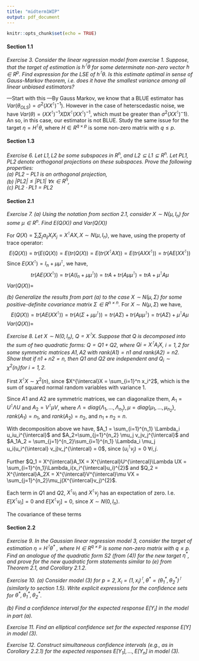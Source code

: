 ```yaml
---
title: "midterm1WIP"
output: pdf_document
---
```


```r
knitr::opts_chunk$set(echo = TRUE)
```
#### Section 1.1

*Exercise 3. Consider the linear regression model from exercise 1. Suppose, that the target of
estimation is $h^{\intercal}\theta$ for some determinate non-zero vector $h\in R^p$. Find expression for the LSE of $h^{\intercal}\theta$. Is this estimate optimal in sense of Gauss-Markov theorem, i.e. does it have the smallest
variance among all linear unbiased estimators?*

---Start with this ---By Gauss Markov, we know that a BLUE estimator has $Var(\theta_{OLS}) = \sigma^2(XX^{\intercal})^{-1})$. However in the case of heterscedastic noise, we have $Var(\theta) = (XX^{\intercal})^{-1}X D X^{\intercal}(XX^{\intercal})^{-1}$, which must be greater than $\sigma^2 (XX^{\intercal})^-1)$. An so, in this case, our estimator is not BLUE. Study the same issue for the target $\eta = H^{\intercal}\theta$, where 
$H \in R^{q \times p}$ is some non-zero matrix with $q \leq p$.

#### Section 1.3

*Exercise 6. Let $L1, L2$ be some subspaces in $R^n$, and $L2 \subseteq L1 \subseteq R^n$. Let $PL1, PL2$ denote orthogonal projections on these subspaces. Prove the following properties:*  
*(a) $PL2 - PL1$ is an orthogonal projection,*  
*(b) $|PL2| \leq |PL1|\  \forall x \in R^n$,*  
*(c) $PL2 \cdot PL1 = PL2$*  

#### Section 2.1
*Exercise 7.*
*(a) Using the notation from section 2.1, consider $X \sim N(\mu,I_n)$ for some $\mu \in R^n$. Find $E(Q(X))$ and $Var(Q(X))$*
 
For $Q(X) = \sum_i\sum_j a_{ij}X_iX_j=X^{\intercal}AX, X\sim N(\mu,I_n)$, we have, using the property of trace operator:
$$E(Q(X)) = tr(E(Q(X)) = E(tr(Q(X)) = E(tr(X^{\intercal}AX)) = E(tr(AXX^{\intercal})) = tr(AE(XX^{\intercal}))$$
Since $E(XX^\intercal) = I_n + \mu\mu^{\intercal}$, we have,
$$tr(AE(XX^{\intercal})) = tr(A(I_n + \mu\mu^{\intercal})) = trA + tr(A\mu\mu^{\intercal}) = trA + \mu^{\intercal}A\mu$$
$Var(Q(X)) =$
 
*(b) Generalize the results from part (a) to the case $X \sim N(\mu,\Sigma)$ for some positive-definite covariance matrix $\Sigma \in R^{n \times n}$.*
For $X\sim N(\mu,\Sigma)$ we have,
$$E(Q(X)) = tr(AE(XX^{\intercal})) = tr(A(\Sigma + \mu\mu^{\intercal})) = tr(A\Sigma) + tr(A\mu\mu^{\intercal}) = tr(A\Sigma) + \mu^{\intercal}A\mu$$
$Var(Q(X)) =$
 
*Exercise 8. Let $X \sim N(0,I_n)$, $Q = X^{\intercal} X$. Suppose that $Q$ is decomposed into the sum of
two quadratic forms: $Q = Q1 + Q2$, where $Qi = X^{\intercal}A_iX$, $i = 1, 2$ for some symmetric matrices $A1,A2$ with $rank(A1) = n1$ and $rank(A2) = n2$. Show that if $n1 + n2 = n$, then $Q1$ and $Q2$ are independent and $Q_i \sim \chi^2(n_i) for\  i = 1,2$.*
 
First $X^{\intercal}X \sim \chi^2(n)$, since $X^{\intercal}X = \sum_{i=1}^n x_i^2$, which is the sum of squared normal random variables with variance $1$.
 
Since $A1$ and $A2$ are symmetric matrices, we can diagonalize them, $A_1 = U^{\intercal}\Lambda U$ and $A_2 = V^{\intercal}\mu V$, where $\Lambda = diag\{\Lambda_1,...,\Lambda_{n_1}\}, \mu = diag\{\mu_1,...,\mu_{n_2}\}$, $rank(A_1) = n_1$, and $rank(A_2) = n_2$, and $n_1 + n_2 = n$.
 
With decomposition above we have, $A_1 = \sum_{i=1}^{n_1} \Lambda_i u_iu_i^{\intercal}$ and $A_2=\sum_{j=1}^{n_2} \mu_j v_jv_j^{\intercal}$ and $A_1A_2 = \sum_{j=1}^{n_2}\sum_{i=1}^{n_1} \Lambda_i \mu_j u_i(u_i^{\intercal} v_j)v_j^{\intercal} = 0$, since $(u_i^{\intercal} v_j) = 0\ \forall i,j$.
 
Further $Q_1 = X^{\intercal}A_1X = X^{\intercal}U^{\intercal}\Lambda UX = \sum_{i=1}^{n_1}\Lambda_i(x_i^{\intercal}u_i)^{2}$ and
$Q_2 = X^{\intercal}A_2X = X^{\intercal}V^{\intercal}\mu VX = \sum_{j=1}^{n_2}\mu_j(X^{\intercal}v_j)^{2}$.
 
Each term in $Q1$ and $Q2$, $X^{\intercal}u_i$ and $X^{\intercal}v_j$ has an expectation of zero. I.e. $E[X^{\intercal}u_i] = 0$ and $E[X^{\intercal}v_j] = 0$, since $X \sim N(0,I_n)$.
 
The covariance of these terms
 
#### Section 2.2

*Exercise 9. In the Gaussian linear regression model 3, consider the target of estimation $\eta = H^{\intercal} \theta^*$ , where $H \in R^{q \times p}$ is some non-zero matrix with $q \leq p$. Find an analogue of the quadratic form $S2$ (from (4)) for the new target $\eta^{\ast}$, and prove for the new quadratic form statements similar to (e) from Theorem 2.1, and Corollary 2.1.2.*

*Exercise 10. (a) Consider model (3) for $p = 2, X_i = (1, x_i)^{\intercal}, \theta^{\ast} = (\theta_1^{\ast}, \theta_2^{\ast})^{\intercal}$ (similarly to section 1.5). Write explicit expressions for the confidence sets for $\theta^{\ast}, \theta_1^{\ast}, \theta_2^{\ast}$.*

*(b) Find a confidence interval for the expected response $E[Y_i]$ in the model in part (a).*

*Exercise 11. Find an elliptical confidence set for the expected response $E[Y]$ in model (3).* 

*Exercise 12. Construct simultaneous confidence intervals (e.g., as in Corollary 2.2.1) for the
expected responses $E[Y_1], . . . , E[Y_n]$ in model (3).*